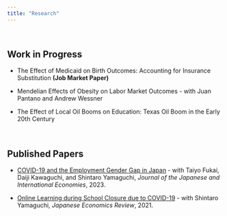 ```yaml
---
title: "Research"
---
```


<br>

## Work in Progress

-   The Effect of Medicaid on Birth Outcomes: Accounting for Insurance Substitution **(Job Market Paper)**

-   Mendelian Effects of Obesity on Labor Market Outcomes - with Juan Pantano and Andrew Wessner

-   The Effect of Local Oil Booms on Education: Texas Oil Boom in the Early 20th Century

<br>

## Published Papers

-   [COVID-19 and the Employment Gender Gap in Japan](https://www.sciencedirect.com/science/article/pii/S0889158323000114?via%3Dihub) - with Taiyo Fukai, Daiji Kawaguchi, and Shintaro Yamaguchi, *Journal of the Japanese and International Economies*, 2023.

-   [Online Learning during School Closure due to COVID-19](https://link.springer.com/article/10.1007/s42973-021-00079-7) - with Shintaro Yamaguchi, *Japanese Economics Review*, 2021.
